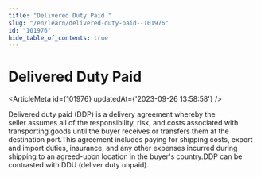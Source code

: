 ```yaml
---
title: "Delivered Duty Paid "
slug: "/en/learn/delivered-duty-paid--101976"
id: "101976"
hide_table_of_contents: true
---
```



# Delivered Duty Paid 

<ArticleMeta id={101976} updatedAt={'2023-09-26 13:58:58'} />
<div className='border-solid border-b border-t-0 my-4 border-[var(--ifm-color-gray-300)]' />

Delivered duty paid (DDP) is a delivery agreement whereby the seller assumes all of the responsibility, risk, and costs associated with transporting goods until the buyer receives or transfers them at the destination port.This agreement includes paying for shipping costs, export and import duties, insurance, and any other expenses incurred during shipping to an agreed-upon location in the buyer's country.DDP can be contrasted with DDU (deliver duty unpaid).
